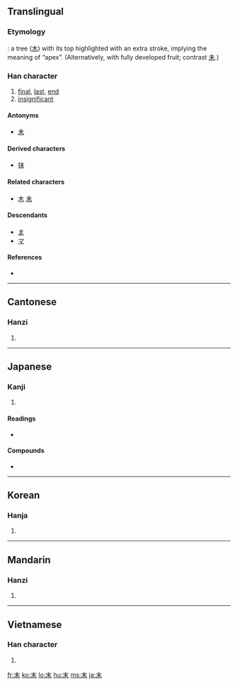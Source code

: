 {{also|未|禾}}
==Translingual==
{{stroke order|strokes=5}}

===Etymology===
{{liushu|i}}:
a tree ([[木]]) with its top highlighted with an extra stroke, implying the meaning of “apex”. (Alternatively, with fully developed fruit; contrast [[未]].)

===Han character===
{{Han char|rn=75|rad=木|as=01|sn=5|four=5090<sub>0</sub>|canj=木十 (DJ)}}

# [[final]], [[last]], [[end]]
# [[insignificant]]

====Antonyms====
* [[未]]

====Derived characters====
{{rfc-header|Derived characters|lang=mul}}
* [[抹]]

====Related characters====
* [[木]] [[未]]

====Descendants====
* [[ま]]
* [[マ]]

====References====
* {{Han ref|kx=0509.060|dkj=14420|dj=0891.010|hdz=21150.020|uh=672B|ud=26411|bh=A5BD|bd=42429}}

----

==Cantonese==

===Hanzi===
{{yue-hanzi|jyut=|y=mut6}}

# {{defn|Cantonese|sort=木01}}

----

==Japanese==

===Kanji===
{{ja-kanji|grade=4|rs=木01}}

# {{defn|Japanese|sort=木01}}

====Readings====
* {{ja-readings|on=[[まつ]] (matsu), [[ばつ]] (batsu)|kun=[[すえ]] (sue)}}

====Compounds====
* {{term|週末||[[weekend]]|tr=[[しゅうまつ]], [[shūmatsu]]|lang=ja|sc=Jpan}}

----

==Korean==

===Hanja===
{{ko-hanja|hangeul=말|eumhun=|rv=mal|mr=mal|y=mal}}

# {{defn|Korean|sort=木01}}

----

==Mandarin==

===Hanzi===
{{cmn-hanzi|pin=[[mò]] ([[mo4]])|wg=mo<sup>4</sup>}}

# {{defn|Mandarin|sort=木01}}

----

==Vietnamese==

===Han character===
{{vi-hantu|[[mạt]], [[mất]], [[mặt]], [[mết]], [[mệt]], [[mượt]]|rs=木01}}

# {{defn|Vietnamese|sort=木01}}

[[fr:末]]
[[ko:末]]
[[lo:末]]
[[hu:末]]
[[ms:末]]
[[ja:末]]